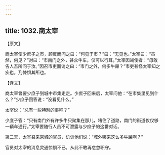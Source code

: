 ```yaml
---
---
---
```

title: 1032.商太宰
---



【原文】

商太宰使少庶子之市，顾反而问之曰：“何见于市？”曰：“无见也。”太宰曰：“虽然，何见？”对曰：“市南门之外，甚众牛车，仅可以行耳。”太宰因诫使者：“毋敢告人吾所问于汝。”因召市吏而诮之曰：“市门之外，何多牛屎？”市吏甚怪太宰知之疾也，乃悚惧其所也。

【译文】

商太宰曾要少庶子到城中市集走走。少庶子回来后，太宰问他：“在市集里见到什么？”少庶子回答说：“没看见什么。”

太宰说：“总有一些特别的事吧？”

少庶子答：“只有南门外有许多牛只聚集在那儿，堵住了道路，南门的街道仅仅够一辆车通行。”太宰要随行人员不可泄露与少庶子的这番对话。

第二天，太宰召来京城的官员，讥诮他们说：“城外哪来这么多牛屎啊？”

官员对太宰的消息灵通惊惧不已，从此不敢再怠忽职守。